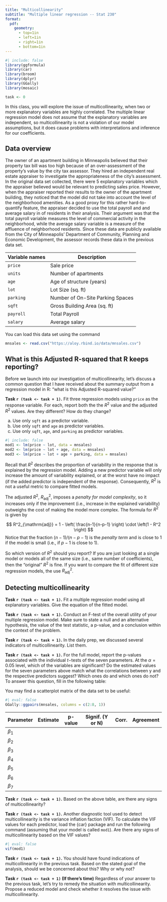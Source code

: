 ```yaml
---
title: "Multicollinearity"
subtitle: "Multiple linear regression -- Stat 230"
format:
  pdf:
    geometry:
      - top=1in
      - left=1in
      - right=1in
      - bottom=1in
---
```


```r
#| include: false
library(ggformula)
library(car)
library(broom)
library(dplyr)
library(GGally)
library(mosaic)

task <- 0
```

In this class, you will explore the issue of multicollinearity, when two or more explanatory variables are highly correlated. The multiple linear regression model does not assume that the explanatory variables are independent, so multicollinearity is not a violation of our model assumptions, but it does cause problems with interpretations and inference for our coefficients.

## Data overview

The owner of an apartment building in Minneapolis believed that their property tax bill was too high because of an over-assessment of the property's value by the city tax assessor. They hired an independent real estate appraiser to investigate the appropriateness of the city's assessment. In the original data set collected, there were 5 explanatory variables which the appraiser believed would be relevant to predicting sales price. However, when the appraiser reported their results to the owner of the apartment building, they noticed that the model did not take into account the level of the neighborhood amenities. As a good proxy for this rather hard-to-quantify feature, the appraiser decided to use the total payroll and and average salary in of residents in their analysis. Their argument was that the total payroll variable measures the level of commercial activity in the neighborhood, while the average salary variable is a measure of the affluence of neighborhood residents. Since these data are publicly available from the City of Minneapolis' Department of Community, Planning and Economic Development, the assessor records these data in the previous data set.

| Variable names | Description                      |
|----------------|----------------------------------|
| `price`        | Sale price                       |
| `units`        | Number of apartments             |
| `age`          | Age of structure (years)         |
| `lot`          | Lot Size (sq. ft)                |
| `parking`      | Number of On-Site Parking Spaces |
| `sqft`         | Gross Building Area (sq. ft)     |
| `payroll`      | Total Payroll                    |
| `salary`       | Average salary                   |

You can load this data set using the command 

```r
mnsales <- read.csv("https://aloy.rbind.io/data/mnsales.csv")
```


## What is this Adjusted R-squared that R keeps reporting?

Before we launch into our investigation of multicollinearity, let's discuss a common question that I have received about the summary output from a regression model in R: "what is this Adjusted R-squared value?"

**Task `r (task <- task + 1)`.** Fit three regression models using `price` as the response variable. For each, report both the the $R^2$ value and the adjusted $R^2$ values. Are they different? How do they change?

(a) Use only `sqft` as a predictor variable.
(a) Use only `sqft` and `age` as predictor variables.
(a) Use only `sqft`, `age`, and `parking` as predictor variables.

```r
#| include: false
mod1 <- lm(price ~ lot, data = mnsales)
mod2 <- lm(price ~ lot + age, data = mnsales)
mod3 <- lm(price ~ lot + age + parking, data = mnsales)
```

Recall that $R^2$ describes the proportion of variability in the response that is explained by the regression model. Adding a new predictor variable will only increase the amount of variability explained, or at the worst have no impact (if the added predictor is independent of the response). Consequently, $R^2$ is not a useful metric to compare fitted models. 

The adjusted $R^2$, $R^2_{\mathrm{adj}}$, imposes a *penalty for model complexity*, so it increases only if the improvement (i.e., increase in the explained variability) outweighs the cost of making the model more complex. The formula for $R^2$ is given by

$$
R^2_{\mathrm{adj}} = 1 - \left( \frac{n-1}{n-p-1} \right)  \cdot \left(1 - R^2 \right)
$$
Notice that the fraction $(n-1)/(n-p-1)$ is the *penalty term* and is close to 1 if the model is small (i.e., if $p-1$ is close to $1$).

So which version of $R^2$ should you report? If you are just looking at a single model or models all of the same size (i.e., same number of coefficients), then the "original" $R^2$ is fine. If you want to compare the fit of different size regression models, the use $R^2_{\mathrm{adj}}$.

\bigskip

## Detecting multicollinearity 

**Task `r (task <- task + 1)`.** Fit a multiple regression model using all explanatory variables. Give the equation of the fitted model.

**Task `r (task <- task + 1)`.** Conduct an F-test of the overall utility of your multiple regression model. Make sure to state a null and an alternative hypothesis, the value of the test statistic, a p-value, and a conclusion within the context of the problem.

**Task `r (task <- task + 1)`.** In the daily prep, we discussed several indicators of multicollinearity. List them.

**Task `r (task <- task + 1)`.** For the full model, report the p-values associated with the individual $t$−tests of the seven parameters. At the $\alpha = 0.05$ level, which of the variables are significant? Do the estimated values for the seven parameters above match what the correlations between y and the respective predictors suggest? Which ones do and which ones do not? To answer this question, fill in the following table:

You may find a scatterplot matrix of the data set to be useful:


```r
#| eval: false
GGally::ggpairs(mnsales, columns = c(2:8, 1))
```

| Parameter | Estimate | p-value | Signif. (Y or N) | Corr. | Agreement |
|-----------|----------|---------|------------------|-------|-----------|
| $\beta_1$  |          |         |                  |       |           |
| $\beta_2$  |          |         |                  |       |           |
| $\beta_3$  |          |         |                  |       |           |
| $\beta_4$  |          |         |                  |       |           |
| $\beta_5$  |          |         |                  |       |           |
| $\beta_6$  |          |         |                  |       |           |
| $\beta_7$  |          |         |                  |       |           |

**Task `r (task <- task + 1)`.** Based on the above table, are there any signs of multicollinearity?


**Task `r (task <- task + 1)`.** Another diagnostic tool used to detect multicollinearity is the variance inflation faction (VIF). To calculate the VIF values for each predictor, load the {car} package and run the following command (assuming that your model is called `mod1`). Are there any signs of multicollinearity based on the VIF values?

```r
#| eval: false
vif(mod1)
```


**Task `r (task <- task + 1)`.** You should have found indications of multicollinearity in the previous task. Based on the stated goal of the analysis, should we be concerned about this? Why or why not?


**Task `r (task <- task + 1)` (If there's time)** Regardless of your answer to the previous task, let's try to remedy the situation with multicollinearity. Propose a reduced model and check whether it resolves the issue with multicollinearity.